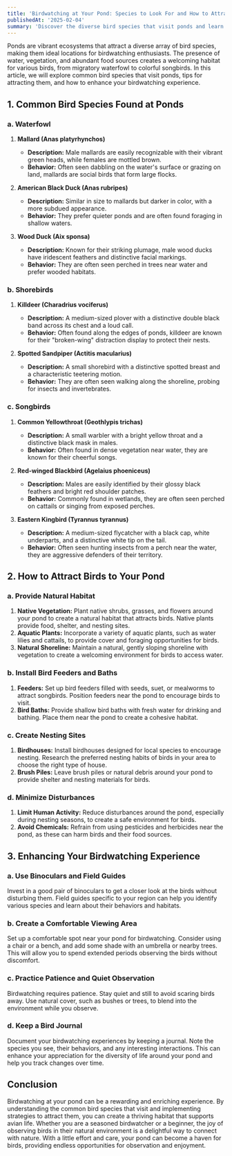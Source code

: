 ---
title: 'Birdwatching at Your Pond: Species to Look For and How to Attract Them'
publishedAt: '2025-02-04'
summary: 'Discover the diverse bird species that visit ponds and learn how to attract them for an enriching birdwatching experience.'
---

Ponds are vibrant ecosystems that attract a diverse array of bird species, making them ideal locations for birdwatching enthusiasts. The presence of water, vegetation, and abundant food sources creates a welcoming habitat for various birds, from migratory waterfowl to colorful songbirds. In this article, we will explore common bird species that visit ponds, tips for attracting them, and how to enhance your birdwatching experience.

## 1. Common Bird Species Found at Ponds

### a. Waterfowl

1. **Mallard (Anas platyrhynchos)**
   - **Description:** Male mallards are easily recognizable with their vibrant green heads, while females are mottled brown.
   - **Behavior:** Often seen dabbling on the water's surface or grazing on land, mallards are social birds that form large flocks.

2. **American Black Duck (Anas rubripes)**
   - **Description:** Similar in size to mallards but darker in color, with a more subdued appearance.
   - **Behavior:** They prefer quieter ponds and are often found foraging in shallow waters.

3. **Wood Duck (Aix sponsa)**
   - **Description:** Known for their striking plumage, male wood ducks have iridescent feathers and distinctive facial markings.
   - **Behavior:** They are often seen perched in trees near water and prefer wooded habitats.

### b. Shorebirds

1. **Killdeer (Charadrius vociferus)**
   - **Description:** A medium-sized plover with a distinctive double black band across its chest and a loud call.
   - **Behavior:** Often found along the edges of ponds, killdeer are known for their "broken-wing" distraction display to protect their nests.

2. **Spotted Sandpiper (Actitis macularius)**
   - **Description:** A small shorebird with a distinctive spotted breast and a characteristic teetering motion.
   - **Behavior:** They are often seen walking along the shoreline, probing for insects and invertebrates.

### c. Songbirds

1. **Common Yellowthroat (Geothlypis trichas)**
   - **Description:** A small warbler with a bright yellow throat and a distinctive black mask in males.
   - **Behavior:** Often found in dense vegetation near water, they are known for their cheerful songs.

2. **Red-winged Blackbird (Agelaius phoeniceus)**
   - **Description:** Males are easily identified by their glossy black feathers and bright red shoulder patches.
   - **Behavior:** Commonly found in wetlands, they are often seen perched on cattails or singing from exposed perches.

3. **Eastern Kingbird (Tyrannus tyrannus)**
   - **Description:** A medium-sized flycatcher with a black cap, white underparts, and a distinctive white tip on the tail.
   - **Behavior:** Often seen hunting insects from a perch near the water, they are aggressive defenders of their territory.

## 2. How to Attract Birds to Your Pond

### a. Provide Natural Habitat

1. **Native Vegetation:** Plant native shrubs, grasses, and flowers around your pond to create a natural habitat that attracts birds. Native plants provide food, shelter, and nesting sites.
2. **Aquatic Plants:** Incorporate a variety of aquatic plants, such as water lilies and cattails, to provide cover and foraging opportunities for birds.
3. **Natural Shoreline:** Maintain a natural, gently sloping shoreline with vegetation to create a welcoming environment for birds to access water.

### b. Install Bird Feeders and Baths

1. **Feeders:** Set up bird feeders filled with seeds, suet, or mealworms to attract songbirds. Position feeders near the pond to encourage birds to visit.
2. **Bird Baths:** Provide shallow bird baths with fresh water for drinking and bathing. Place them near the pond to create a cohesive habitat.

### c. Create Nesting Sites

1. **Birdhouses:** Install birdhouses designed for local species to encourage nesting. Research the preferred nesting habits of birds in your area to choose the right type of house.
2. **Brush Piles:** Leave brush piles or natural debris around your pond to provide shelter and nesting materials for birds.

### d. Minimize Disturbances

1. **Limit Human Activity:** Reduce disturbances around the pond, especially during nesting seasons, to create a safe environment for birds.
2. **Avoid Chemicals:** Refrain from using pesticides and herbicides near the pond, as these can harm birds and their food sources.

## 3. Enhancing Your Birdwatching Experience

### a. Use Binoculars and Field Guides

Invest in a good pair of binoculars to get a closer look at the birds without disturbing them. Field guides specific to your region can help you identify various species and learn about their behaviors and habitats.

### b. Create a Comfortable Viewing Area

Set up a comfortable spot near your pond for birdwatching. Consider using a chair or a bench, and add some shade with an umbrella or nearby trees. This will allow you to spend extended periods observing the birds without discomfort.

### c. Practice Patience and Quiet Observation

Birdwatching requires patience. Stay quiet and still to avoid scaring birds away. Use natural cover, such as bushes or trees, to blend into the environment while you observe.

### d. Keep a Bird Journal

Document your birdwatching experiences by keeping a journal. Note the species you see, their behaviors, and any interesting interactions. This can enhance your appreciation for the diversity of life around your pond and help you track changes over time.

## Conclusion

Birdwatching at your pond can be a rewarding and enriching experience. By understanding the common bird species that visit and implementing strategies to attract them, you can create a thriving habitat that supports avian life. Whether you are a seasoned birdwatcher or a beginner, the joy of observing birds in their natural environment is a delightful way to connect with nature. With a little effort and care, your pond can become a haven for birds, providing endless opportunities for observation and enjoyment.
